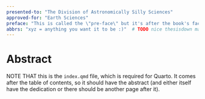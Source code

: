 ```yaml
---
presented-to: "The Division of Astronomically Silly Sciences"
approved-for: "Earth Sciences"
preface: "This is called the \"pre-face\" but it's after the book's face (cover)... sus"
abbrs: "xyz = anything you want it to be :)"  # TODO nice thesisdown mapping
---
```


# Abstract {.unnumbered}

NOTE THAT this is the `index.qmd` file, which is required for Quarto.
It comes after the table of contents, so it should have the abstract
(and either itself have the dedication or there should be another page after it).
